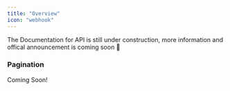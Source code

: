 ```yaml
---
title: "Overview"
icon: "webhook"
---
```


<Warning>
The Documentation for API is still under construction, more information and offical announcement is coming soon 🚧
</Warning>

### Pagination

Coming Soon!